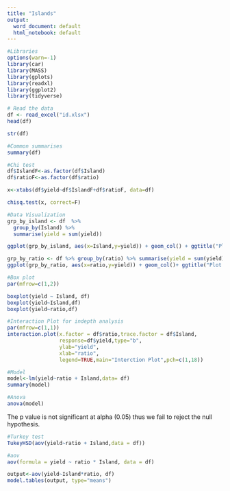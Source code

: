 ---
title: "Islands"
output:
  word_document: default
  html_notebook: default
---
 
```{r}
#Libraries
options(warn=-1)
library(car)
library(MASS)
library(gplots)
library(readxl)
library(ggplot2)
library(tidyverse)
```
```{r}
# Read the data
df <- read_excel("id.xlsx")
head(df)
```

```{r}
str(df)

```

```{r}
#Common summarises
summary(df)
```
```{r}
#Chi test
df$IslandF<-as.factor(df$Island)
df$ratioF<-as.factor(df$ratio)

x<-xtabs(df$yield~df$IslandF+df$ratioF, data=df)

chisq.test(x, correct=F)
```

```{r}
#Data Visualization
grp_by_island <- df  %>%
  group_by(Island) %>%
  summarise(yield = sum(yield))
```
```{r}
ggplot(grp_by_island, aes(x=Island,y=yield)) + geom_col() + ggtitle("Plot of Island yield")
```
```{r}
grp_by_ratio <- df %>% group_by(ratio) %>% summarise(yield = sum(yield))
ggplot(grp_by_ratio, aes(x=ratio,y=yield)) + geom_col()+ ggtitle("Plot of yield and ratio")
```

```{r}
#Box plot
par(mfrow=c(1,2))

boxplot(yield ~ Island, df)
boxplot(yield~Island,df)
boxplot(yield~ratio,df)

```
```{r}
#Interaction Plot for indepth analysis
par(mfrow=c(1,1))
interaction.plot(x.factor = df$ratio,trace.factor = df$Island,
                 response=df$yield,type="b",
                 ylab="yield",
                 xlab="ratio",
                 legend=TRUE,main="Interction Plot",pch=c(1,18))

```

```{r}
#Model
model<-lm(yield~ratio + Island,data= df)
summary(model)
```
```{r}
#Anova
anova(model)
```
The p value is not significant at alpha (0.05) thus we fail to reject the null hypothesis.
```{r}
#Turkey test
TukeyHSD(aov(yield~ratio + Island,data = df))
```
```{r}
#aov
aov(formula = yield ~ ratio * Island, data = df)
```
```{r}
output<-aov(yield~Island*ratio, df)
model.tables(output, type="means")
```
